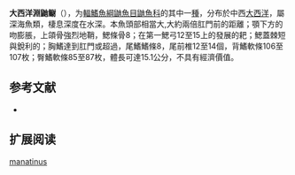 {{Speciesbox
| name = 大西洋淵鼬鳚
| status = NE
| status_system = 
| image = Barathrodemus manatinus.jpg
| genus = Barathrodemus
| species = manatinus
| authority = Goode & Bean, 1883
| synonyms = *''Barathrodemus microps''<br /><small>Parr, 1933</small>
}}

'''大西洋淵鼬鳚'''（{{lang-la|''Barathrodemus manatinus''}}），为[[輻鰭魚綱|輻鰭魚綱]][[鼬魚目|鼬魚目]][[鼬魚科|鼬魚科]]的其中一[[種|種]]，分布於中西[[大西洋|大西洋]]，屬深海魚類，棲息深度在水深{{convert|1060 - 1318|m}}。本魚頭部相當大,大約兩倍肛門前的距離；顎下方的吻膨脹，上頜骨強烈地鞘，鰓條骨8；在第一鰓弓12至15上的發展的耙；鰓蓋棘短與銳利的；胸鰭達到肛門或超過，尾鰭鰭條8，尾前椎12至14個，背鰭軟條106至107枚；臀鰭軟條85至87枚，體長可達15.1公分，不具有經濟價值。

== 参考文献 ==
*{{FishBase_species|genus=Barathrodemus|species=manatinus|year=2011|month=12}}

== 扩展阅读 ==
{{refbegin}}
{{wikispecies-inline|Barathrodemus manatinus|大西洋淵鼬鳚}}
{{refend}}
{{Taxonbar|from=Q2298358}}

[[Category:渊鼬鳚属|manatinus]]


{{魚類小作品}}